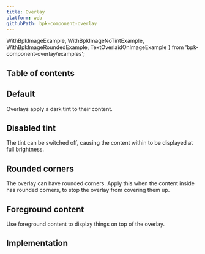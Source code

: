 ```yaml
---
title: Overlay
platform: web
githubPath: bpk-component-overlay
---
```



  WithBpkImageExample, 
  WithBpkImageNoTintExample,
  WithBpkImageRoundedExample,
  TextOverlaidOnImageExample
} from 'bpk-component-overlay/examples';

## Table of contents

## Default

Overlays apply a dark tint to their content.

<PresentationBlock>
  <WithBpkImageExample />
</PresentationBlock>

## Disabled tint

The tint can be switched off, causing the content within to be displayed at full brightness.

<PresentationBlock>
  <WithBpkImageNoTintExample />
</PresentationBlock>

## Rounded corners

The overlay can have rounded corners. Apply this when the content inside has rounded corners, to stop the overlay from covering them up.

<PresentationBlock>
  <WithBpkImageRoundedExample />
</PresentationBlock>

## Foreground content

Use foreground content to display things on top of the overlay.

<PresentationBlock>
  <TextOverlaidOnImageExample />
</PresentationBlock>

## Implementation

<Readme file={readme} />